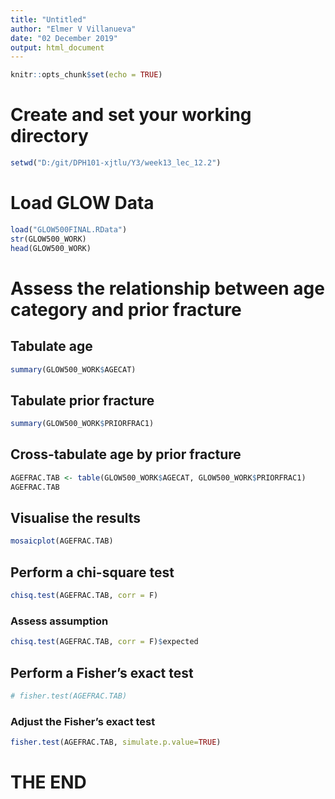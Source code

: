 ```yaml
---
title: "Untitled"
author: "Elmer V Villanueva"
date: "02 December 2019"
output: html_document
---
```


```r
knitr::opts_chunk$set(echo = TRUE)
```

# Create and set your working directory
```r
setwd("D:/git/DPH101-xjtlu/Y3/week13_lec_12.2")
```

# Load GLOW Data
```r
load("GLOW500FINAL.RData")
str(GLOW500_WORK)
head(GLOW500_WORK)
```

# Assess the relationship between age category and prior fracture

## Tabulate age
```r
summary(GLOW500_WORK$AGECAT)
```

## Tabulate prior fracture
```r
summary(GLOW500_WORK$PRIORFRAC1)
```

## Cross-tabulate age by prior fracture
```r
AGEFRAC.TAB <- table(GLOW500_WORK$AGECAT, GLOW500_WORK$PRIORFRAC1)
AGEFRAC.TAB
```

## Visualise the results
```r
mosaicplot(AGEFRAC.TAB)
```

## Perform a chi-square test
```r
chisq.test(AGEFRAC.TAB, corr = F)
```

### Assess assumption
```r
chisq.test(AGEFRAC.TAB, corr = F)$expected
```

## Perform a Fisher's exact test
```r
# fisher.test(AGEFRAC.TAB)
```

### Adjust the Fisher's exact test
```r
fisher.test(AGEFRAC.TAB, simulate.p.value=TRUE)
```

# THE END





